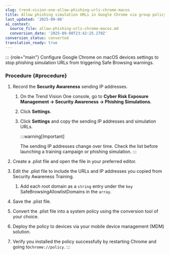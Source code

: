 ```yaml
---
slug: trend-vision-one-allow-phishing-urls-chrome-macos
title: Allow phishing simulation URLs in Google Chrome via group policy for macOS
last_updated: '2025-09-08'
ai_context:
  source_file: allow-phishing-urls-chrome-macos.md
  conversion_date: '2025-09-08T23:42:25.270Z'
conversion_status: converted
translation_ready: true
---
```


::: {role="main"}
Configure Google Chrome on macOS devices settings to stop phishing simulation URLs from triggering Safe Browsing warnings.

### Procedure {#procedure}

1.  Record the **Security Awareness** sending IP addresses.

    1.  On the Trend Vision One console, go to **Cyber Risk Exposure Management → Security Awareness → Phishing Simulations**.

    2.  Click **Settings**.

    3.  Click **Settings** and copy the sending IP addresses and simulation URLs.

        :::warning[Important]

        The sending IP addresses change over time. Check the list before launching a training campaign or phishing simulation.
        :::

2.  Create a .plist file and open the file in your preferred editor.

3.  Edit the .plist file to include the URLs and IP addresses you copied from Security Awareness Training.

    1.  Add each root domain as a `string` entry under the `key` SafeBrowsingAllowlistDomains in the `array`.

4.  Save the .plist file.

5.  Convert the .plist file into a system policy using the conversion tool of your choice.

6.  Deploy the policy to devices via your mobile device management (MDM) solution.

7.  Verify you installed the policy successfully by restarting Chrome and going to`chrome://policy`.
:::
